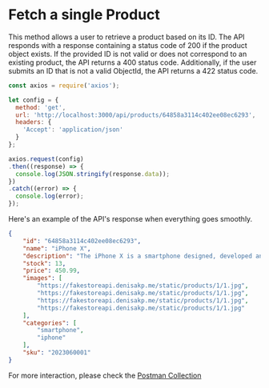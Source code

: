 # Fetch a single Product

This method allows a user to retrieve a product based on its ID. The API responds with a response containing a status
code of 200 if the product object exists. If the provided ID is not valid or does not correspond to an existing product,
the API returns a 400 status code. Additionally, if the user submits an ID that is not a valid ObjectId,
the API returns a 422 status code.

```js copy showLineNumbers filename="products/fetch-one.js"
const axios = require('axios');

let config = {
  method: 'get',
  url: 'http://localhost:3000/api/products/64858a3114c402ee08ec6293',
  headers: {
    'Accept': 'application/json'
  }
};

axios.request(config)
.then((response) => {
  console.log(JSON.stringify(response.data));
})
.catch((error) => {
  console.log(error);
});

```

Here's an example of the API's response when everything goes smoothly.

```json copy filename="API Response"
{
    "id": "64858a3114c402ee08ec6293",
    "name": "iPhone X",
    "description": "The iPhone X is a smartphone designed, developed and marketed by Apple Inc. It is part of the eleventh generation of the iPhone",
    "stock": 13,
    "price": 450.99,
    "images": [
        "https://fakestoreapi.denisakp.me/static/products/1/1.jpg",
        "https://fakestoreapi.denisakp.me/static/products/1/1.jpg",
        "https://fakestoreapi.denisakp.me/static/products/1/1.jpg",
        "https://fakestoreapi.denisakp.me/static/products/1/1.jpg"
    ],
    "categories": [
        "smartphone",
        "iphone"
    ],
    "sku": "2023060001"
}
```

For more interaction, please check the [Postman Collection](https://www.postman.com/red-eclipse-403574/workspace/denis-akp/request/6548572-ce1a21d2-78be-4fed-940f-41a16aee848c?active-environment=dff61d40-d363-4cfb-8229-c4ff7e630154)
